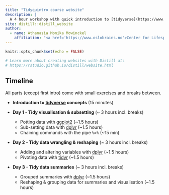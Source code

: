 ```yaml
---
title: "Tidyquintro course website"
description: |
  A 4 hour workshop with quick introduction to [tidyverse](https://www.tidyverse.org/).
site: distill::distill_website
author:
  - name: Athanasia Monika Mowinckel
    affiliation: "<a href='https://www.oslobrains.no'>Center for Lifespan Changes in Brain and Cognition</a>, University of Oslo, Norway"
---
```


```r
knitr::opts_chunk$set(echo = FALSE)

# Learn more about creating websites with Distill at:
# https://rstudio.github.io/distill/website.html

```

## Timeline
All parts (except first intro) come with small exercises and breaks between.

- **Introduction to [tidyverse](https://www.tidyverse.org/) concepts** (15 minutes)  

- **Day 1 - Tidy visualisation & subsetting** (~ 3 hours incl. breaks) 
  - Potting data with [ggplot2](https://ggplot2.tidyverse.org/) (~1.5 hours) 
  - Sub-setting data with [dplyr](https://dplyr.tidyverse.org/) (~1.5 hours)  
  - Chaining commands with the pipe `%>%` (~15 min)  
  
- **Day 2 - Tidy data wrangling & reshaping** (~ 3 hours incl. breaks) 
  - Adding and altering variables with [dplyr](https://dplyr.tidyverse.org/)  (~1.5 hours)  
  - Pivoting data with [tidyr](https://tidyr.tidyverse.org/) (~1.5 hours) 

- **Day 3 - Tidy data summaries** (~ 3 hours incl. breaks)   
  - Grouped summaries with [dplyr](https://dplyr.tidyverse.org/) (~1.5 hours)  
  - Reshaping & grouping data for summaries and visualisation (~1.5 hours) 
  
